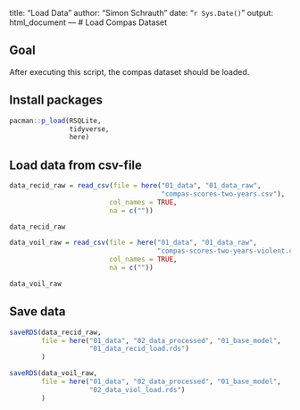 title: "Load Data"
author: "Simon Schrauth"
date: "`r Sys.Date()`"
output: html_document
---
# Load Compas Dataset

## Goal

After executing this script, the compas dataset should be loaded.

## Install packages

```r
pacman::p_load(RSQLite,
               tidyverse, 
               here)
```

## Load data from csv-file

```r
data_recid_raw = read_csv(file = here("01_data", "01_data_raw",
                                      "compas-scores-two-years.csv"),
                         col_names = TRUE,
                         na = c(""))

data_recid_raw
```

```r
data_voil_raw = read_csv(file = here("01_data", "01_data_raw",
                                     "compas-scores-two-years-violent.csv"),
                         col_names = TRUE,
                         na = c(""))

data_voil_raw
```


## Save data

```r
saveRDS(data_recid_raw, 
        file = here("01_data", "02_data_processed", "01_base_model",
                    "01_data_recid_load.rds")
        )

saveRDS(data_voil_raw, 
        file = here("01_data", "02_data_processed", "01_base_model",
                    "02_data_viol_load.rds")
        )
```

